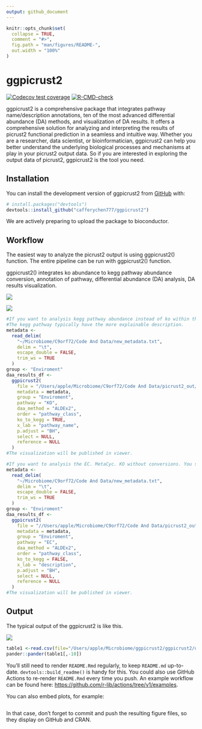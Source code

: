 ```yaml
---
output: github_document
---
```


<!-- README.md is generated from README.Rmd. Please edit that file -->

```r
knitr::opts_chunk$set(
  collapse = TRUE,
  comment = "#>",
  fig.path = "man/figures/README-",
  out.width = "100%"
)
```

# ggpicrust2

<!-- badges: start -->

[![Codecov test coverage](https://codecov.io/gh/cafferychen777/ggpicrust2/branch/main/graph/badge.svg)](https://app.codecov.io/gh/cafferychen777/ggpicrust2?branch=main) [![R-CMD-check](https://github.com/cafferychen777/ggpicrust2/actions/workflows/R-CMD-check.yaml/badge.svg)](https://github.com/cafferychen777/ggpicrust2/actions/workflows/R-CMD-check.yaml)

<!-- badges: end -->

ggpicrust2 is a comprehensive package that integrates pathway name/description annotations, ten of the most advanced differential abundance (DA) methods, and visualization of DA results. It offers a comprehensive solution for analyzing and interpreting the results of picrust2 functional prediction in a seamless and intuitive way. Whether you are a researcher, data scientist, or bioinformatician, ggpicrust2 can help you better understand the underlying biological processes and mechanisms at play in your picrust2 output data. So if you are interested in exploring the output data of picrust2, ggpicrust2 is the tool you need.

## Installation

You can install the development version of ggpicrust2 from [GitHub](https://github.com/) with:

``` r
# install.packages("devtools")
devtools::install_github("cafferychen777/ggpicrust2")
```

We are actively preparing to upload the package to bioconductor.

## Workflow

The easiest way to analyze the picrust2 output is using ggpicrust2() function. The entire pipeline can be run with ggpicrust2() function.

ggpicrust2() integrates ko abundance to kegg pathway abundance conversion, annotation of pathway, differential abundance (DA) analysis, DA results visualization.

![](https://github.com/cafferychen777/ggpicrust2/blob/main/reference/figures/ggpicrust2%2520fig1.jpeg)

![](https://github.com/cafferychen777/ggpicrust2/blob/main/reference/figures/ggpicrust2%2520fig2.jpeg)

```r
#If you want to analysis kegg pathway abundance instead of ko within the pathway. You should turn ko_to_kegg to TRUE.
#The kegg pathway typically have the more explainable description.
metadata <-
  read_delim(
    "~/Microbiome/C9orf72/Code And Data/new_metadata.txt",
    delim = "\t",
    escape_double = FALSE,
    trim_ws = TRUE
  )
group <- "Enviroment"
daa_results_df <-
  ggpicrust2(
    file = "/Users/apple/Microbiome/C9orf72/Code And Data/picrust2_out/KO_metagenome_out/pred_metagenome_unstrat.tsv/pred_metagenome_unstrat.tsv",
    metadata = metadata,
    group = "Enviroment",
    pathway = "KO",
    daa_method = "ALDEx2",
    order = "pathway_class",
    ko_to_kegg = TRUE,
    x_lab = "pathway_name",
    p.adjust = "BH",
    select = NULL,
    reference = NULL
  )
#The visualization will be published in viewer.

#If you want to analysis the EC. MetaCyc. KO without conversions. You should turn ko_to_kegg to FALSE.
metadata <-
  read_delim(
    "~/Microbiome/C9orf72/Code And Data/new_metadata.txt",
    delim = "\t",
    escape_double = FALSE,
    trim_ws = TRUE
  )
group <- "Enviroment"
daa_results_df <-
  ggpicrust2(
    file = "//Users/apple/Microbiome/C9orf72/Code And Data/picrust2_out/EC_metagenome_out/pred_metagenome_unstrat.tsv/pred_metagenome_unstrat.tsv",
    metadata = metadata,
    group = "Enviroment",
    pathway = "EC",
    daa_method = "ALDEx2",
    order = "pathway_class",
    ko_to_kegg = FALSE,
    x_lab = "description",
    p.adjust = "BH",
    select = NULL,
    reference = NULL
  )
#The visualization will be published in viewer.
```

## Output

The typical output of the ggpicrust2 is like this.

![](https://github.com/cafferychen777/ggpicrust2/blob/main/reference/figures/pathway_errorbar.jpg)

```r
table1 <-read.csv(file="/Users/apple/Microbiome/ggpicrust2/ggpicrust2/docs/reference/table/ggpicrust2 table1.csv")
pander::pander(table1[,-10])
```

You'll still need to render `README.Rmd` regularly, to keep `README.md` up-to-date. `devtools::build_readme()` is handy for this. You could also use GitHub Actions to re-render `README.Rmd` every time you push. An example workflow can be found here: <https://github.com/r-lib/actions/tree/v1/examples>.

You can also embed plots, for example:

```r
```

In that case, don't forget to commit and push the resulting figure files, so they display on GitHub and CRAN.
